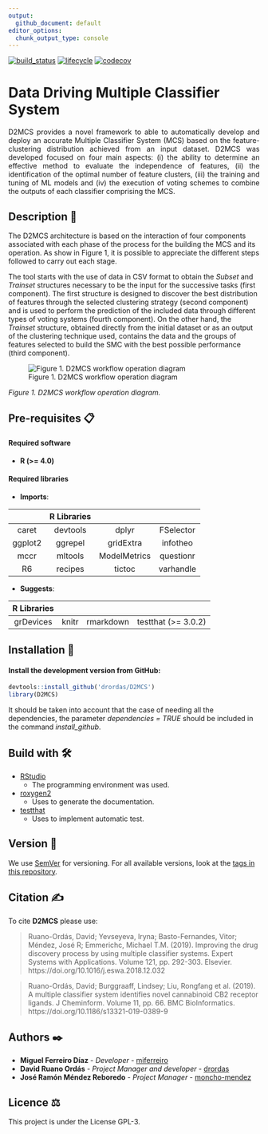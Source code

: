 ```yaml
---
output:
  github_document: default
editor_options: 
  chunk_output_type: console
---
```

[![build_status](https://travis-ci.com/drordas/D2MCS.svg?branch=develop)](https://travis-ci.com/drordas/D2MCS)
[![lifecycle](https://img.shields.io/badge/lifecycle-maturing-blue.svg)](https://www.tidyverse.org/lifecycle/#maturing)
[![codecov](https://codecov.io/gh/drordas/D2MCS/branch/develop/graph/badge.svg)](https://codecov.io/gh/drordas/D2MCS)

# Data Driving Multiple Classifier System

<div style = "text-align: justify">
D2MCS provides a novel framework to able to automatically develop and deploy an accurate Multiple Classifier System (MCS) based on the feature-clustering distribution achieved from an input dataset. D2MCS was developed focused on four main aspects: (i) the ability to determine an effective method to evaluate the independence of features, (ii) the identification of the optimal number of feature clusters, (iii) the training and tuning of ML models and (iv) the execution of voting schemes to combine the outputs of each classifier comprising the MCS.
</div>

## Description 📄

The D2MCS architecture is based on the interaction of four components associated with each phase of the process for the building the MCS and its operation. As show in Figure 1, it is possible to appreciate the different steps followed to carry out each stage.

The tool starts with the use of data in CSV format to obtain the *Subset* and *Trainset* structures necessary to be the input for the successive tasks (first component). The first structure is designed to discover the best distribution of features through the selected clustering strategy (second component) and is used to perform the prediction of the included data through different types of voting systems (fourth component). On the other hand, the *Trainset* structure, obtained directly from the initial dataset or as an output of the clustering technique used, contains the data and the groups of features selected to build the SMC with the best possible performance (third component).

![Figure 1. D2MCS workflow operation diagram](additional-material/workflow-operation.png)

*Figure 1. D2MCS workflow operation diagram.*

## Pre-requisites 📋

#### Required software

  - **R (\>= 4.0)**

#### Required libraries

  - **Imports**:
  
|         | R Libraries |              |           |
|:-------:|:-----------:|:------------:|:---------:|
| caret   | devtools    | dplyr        | FSelector |
| ggplot2 | ggrepel     | gridExtra    | infotheo  |
| mccr    | mltools     | ModelMetrics | questionr |
| R6      | recipes     | tictoc       | varhandle |

  - **Suggests**:

| R Libraries |       |           |                     |
|:-----------:|:-----:|:---------:|:-------------------:|
| grDevices   | knitr | rmarkdown | testthat (>= 3.0.2) |

## Installation 🔧 

#### Install the development version from GitHub:

``` r
devtools::install_github('drordas/D2MCS')
library(D2MCS)
```

It should be taken into account that the case of needing all the dependencies, the parameter *dependencies = TRUE* should be included in the command *install_github*.

## Build with 🛠️

  - [RStudio](https://www.rstudio.com/) 
    - The programming environment was used.
  - [roxygen2](https://CRAN.R-project.org/package=roxygen2)
    - Uses to generate the documentation.
  - [testthat](https://CRAN.R-project.org/package=testthat)
    - Uses to implement automatic test.

## Version 📌

We use [SemVer](http://semver.org/) for versioning. For all available versions, look at the [tags in this repository](https://github.com/drordas/D2MCS/tags).

## Citation ✍

To cite **D2MCS** please use:

> Ruano-Ordás, David; Yevseyeva, Iryna; Basto-Fernandes, Vitor; Méndez, José R; Emmerichc, Michael T.M.
  (2019). 
> Improving the drug discovery process by using multiple classifier systems.
> Expert Systems with Applications. Volume 121, pp. 292-303.
> Elsevier. https://doi.org/10.1016/j.eswa.2018.12.032

> Ruano-Ordás, David; Burggraaff, Lindsey; Liu, Rongfang et al. (2019).
> A multiple classifier system identifies novel cannabinoid CB2 receptor ligands.
> J Cheminform. Volume 11, pp. 66.
> BMC BioInformatics. https://doi.org/10.1186/s13321-019-0389-9

## Authors ✒️

  - **Miguel Ferreiro Díaz** - *Developer* - [miferreiro](https://github.com/miferreiro)
  - **David Ruano Ordás** - *Project Manager and developer* - [drordas](https://github.com/drordas)
  - **José Ramón Méndez Reboredo** - *Project Manager* - [moncho-mendez](https://github.com/moncho-mendez)

## Licence ⚖

This project is under the License GPL-3.
